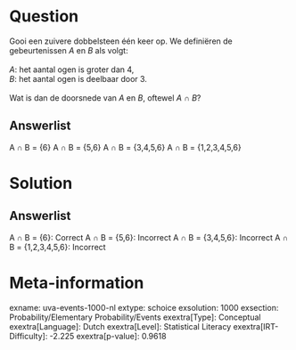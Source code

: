 Question
========

Gooi een zuivere dobbelsteen één keer op. We definiëren de
gebeurtenissen *A* en *B* als volgt:\
\
*A*: het aantal ogen is groter dan 4,\
*B*: het aantal ogen is deelbaar door 3.\
\
Wat is dan de doorsnede van *A* en *B*, oftewel *A* ∩ *B*?

Answerlist
----------

A ∩ B = {6}
A ∩ B = {5,6}
A ∩ B = {3,4,5,6}
A ∩ B = {1,2,3,4,5,6}

Solution
========

Answerlist
----------

A ∩ B = {6}: Correct
A ∩ B = {5,6}: Incorrect
A ∩ B = {3,4,5,6}: Incorrect
A ∩ B = {1,2,3,4,5,6}: Incorrect

Meta-information
================
exname: uva-events-1000-nl
extype: schoice
exsolution: 1000
exsection: Probability/Elementary Probability/Events
exextra[Type]: Conceptual
exextra[Language]: Dutch
exextra[Level]: Statistical Literacy
exextra[IRT-Difficulty]: -2.225
exextra[p-value]: 0.9618
